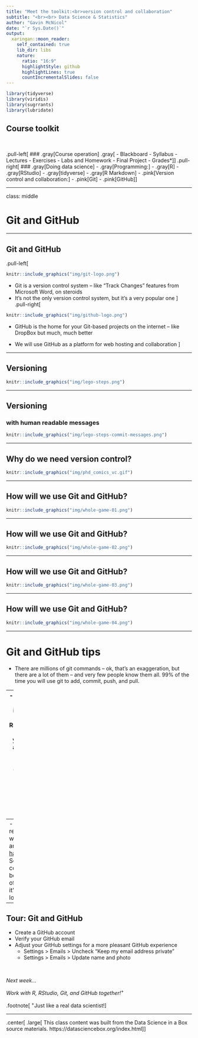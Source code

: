 ```yaml
---
title: "Meet the toolkit:<br>version control and collaboration"
subtitle: "<br><br> Data Science & Statistics"
author: "Gavin McNicol"
date: "`r Sys.Date()`"
output:
  xaringan::moon_reader:
    self_contained: true
    lib_dir: libs
    nature:
      ratio: "16:9"
      highlightStyle: github
      highlightLines: true
      countIncrementalSlides: false
---
```


```r
library(tidyverse)
library(viridis)
library(sugrrants)
library(lubridate)
```

## Course toolkit

<br>

.pull-left[
### .gray[Course operation]
.gray[
- Blackboard
  - Syllabus
  - Lectures
  - Exercises
  - Labs and Homework
  - Final Project
  - Grades*
]
]
.pull-right[
### .gray[Doing data science]
- .gray[Programming:]
  - .gray[R]
  - .gray[RStudio]
  - .gray[tidyverse]
  - .gray[R Markdown]
- .pink[Version control and collaboration:]
  - .pink[Git]
  - .pink[GitHub]
]

---

class: middle

# Git and GitHub

---

## Git and GitHub

.pull-left[
```r
knitr::include_graphics("img/git-logo.png")
```
- Git is a version control system -- like “Track Changes” features from Microsoft Word, on steroids
- It's not the only version control system, but it's a very popular one
]
.pull-right[
```r
knitr::include_graphics("img/github-logo.png")
```
- GitHub is the home for your Git-based projects on the internet -- like DropBox but much, much better

- We will use GitHub as a platform for web hosting and collaboration
]

---

## Versioning

```r
knitr::include_graphics("img/lego-steps.png")
```

---

## Versioning 

### with human readable messages

```r
knitr::include_graphics("img/lego-steps-commit-messages.png")
```

---

## Why do we need version control?

```r
knitr::include_graphics("img/phd_comics_vc.gif")
```

---

## How will we use Git and GitHub?

```r
knitr::include_graphics("img/whole-game-01.png")
```

---

## How will we use Git and GitHub?

```r
knitr::include_graphics("img/whole-game-02.png")
```

---

## How will we use Git and GitHub?

```r
knitr::include_graphics("img/whole-game-03.png")
```

---

## How will we use Git and GitHub?

```r
knitr::include_graphics("img/whole-game-04.png")
```

---

# Git and GitHub tips

- There are millions of git commands -- ok, that's an exaggeration, but there are a lot of them -- and very few people know them all. 99% of the time you will use git to add, commit, push, and pull.

--
- We will be doing Git things and interfacing with GitHub through RStudio, but if you google for help you might come across methods for doing these things in the command line -- skip that and move on to the next resource unless you feel comfortable trying it out.

--
- There is a great resource for working with git and R: [happygitwithr.com](http://happygitwithr.com/). Some of the content in there is beyond the scope of this course, but it's a good place to look for help.

---

## Tour: Git and GitHub

- Create a GitHub account
- Verify your GitHub email
- Adjust your GitHub settings for a more pleasant GitHub experience
  - Settings > Emails > Uncheck "Keep my email address private"
  - Settings > Emails > Update name and photo

<br>

*Next week...*

*Work with R, RStudio, Git, and GitHub together!*<sup>+</sup>

.footnote[
<sup>+</sup>Just like a real data scientist!
]

---

.center[
.large[
This class content was built from the Data Science in a Box source materials.
https://datasciencebox.org/index.html
]
]